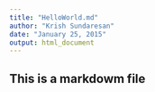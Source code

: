 ```yaml
---
title: "HelloWorld.md"
author: "Krish Sundaresan"
date: "January 25, 2015"
output: html_document
---
```

## This is a markdowm file
